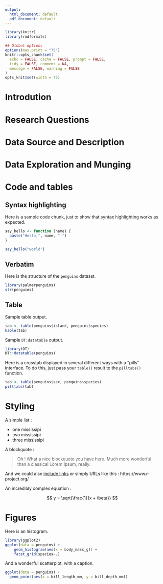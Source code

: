 ```yaml
---
output:
  html_document: default
  pdf_document: default
---
```



```r
library(knitr)
library(rmdformats)

## Global options
options(max.print = "75")
knitr::opts_chunk$set(
  echo = FALSE, cache = FALSE, prompt = FALSE,
  tidy = FALSE, comment = NA,
  message = FALSE, warning = FALSE
)
opts_knit$set(width = 75)
```

# Introdution

# Research Questions 

# Data Source and Description

# Data Exploration and Munging  

# Code and tables

## Syntax highlighting

Here is a sample code chunk, just to show that syntax highlighting works as expected.

```r
say_hello <- function (name) {
  paste("Hello,", name, "!")
}

say_hello("world")
```


## Verbatim

Here is the structure of the `penguins` dataset.

```r
library(palmerpenguins)
str(penguins)
```

## Table

Sample table output.

```r
tab <- table(penguins$island, penguins$species)
kable(tab)
```

Sample `DT:datatable` output.

```r
library(DT)
DT::datatable(penguins)
```

Here is a crosstab displayed in several different ways with a "pills"
interface. To do this, just pass your `table()` result to the `pilltabs()`
function.

```r
tab <- table(penguins$sex, penguins$species)
pilltabs(tab)

```

# Styling

A simple list : 

- one mississipi
- two mississipi
- three mississipi


A blockquote :

> Oh ! What a nice blockquote you have here. Much more wonderful than a classical Lorem Ipsum, really.

And we could also [include links](https://www.r-project.org/) or simply URLs like this : https://www.r-project.org/

An incredibly complex equation :

$$ y = \sqrt{\frac{1}{x + \beta}} $$


# Figures

Here is an histogram.

```r
library(ggplot2)
ggplot(data = penguins) +
    geom_histogram(aes(x = body_mass_g)) +
    facet_grid(species~.)

```

And a wonderful scatterplot, with a caption.

```r
ggplot(data = penguins) + 
  geom_point(aes(x = bill_length_mm, y = bill_depth_mm))
```


